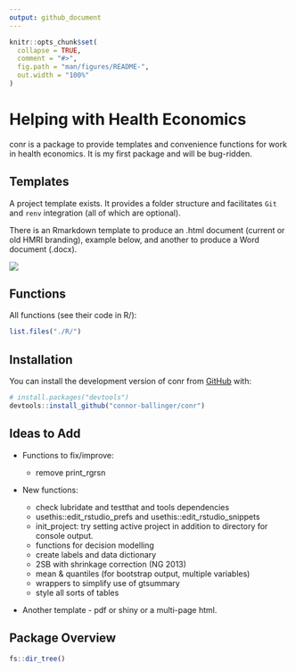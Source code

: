 ```yaml
---
output: github_document
---
```


<!-- README.md is generated from README.Rmd. Please edit that file -->

```r
knitr::opts_chunk$set(
  collapse = TRUE,
  comment = "#>",
  fig.path = "man/figures/README-",
  out.width = "100%"
)
```

# Helping with Health Economics

<!-- badges: start -->
<!-- badges: end -->

conr is a package to provide templates and convenience functions for work in 
health economics.
It is my first package and will be bug-ridden.

## Templates

A project template exists. 
It provides a folder structure and facilitates `Git` and `renv` integration (all
of which are optional).

There is an Rmarkdown template to produce an .html document (current or old HMRI 
branding), example below, and another to produce a Word document (.docx).

![](./inst/images/template_example_pic.PNG)

## Functions

All functions (see their code in R/):

```r
list.files("./R/")
```

## Installation

You can install the development version of conr from 
[GitHub](https://github.com/) with:

``` r
# install.packages("devtools")
devtools::install_github("connor-ballinger/conr")
```

## Ideas to Add

-   Functions to fix/improve:

    - remove print_rgrsn

-   New functions:

    -   check lubridate and testthat and tools dependencies
    -   usethis::edit_rstudio_prefs and usethis::edit_rstudio_snippets
    -   init_project: try setting active project in addition to directory for
    console output.
    -   functions for decision modelling
    -   create labels and data dictionary
    -   2SB with shrinkage correction (NG 2013)
    -   mean & quantiles (for bootstrap output, multiple variables)
    -   wrappers to simplify use of gtsummary
    -   style all sorts of tables

-   Another template - pdf or shiny or a multi-page html.

## Package Overview

```r
fs::dir_tree()
```

